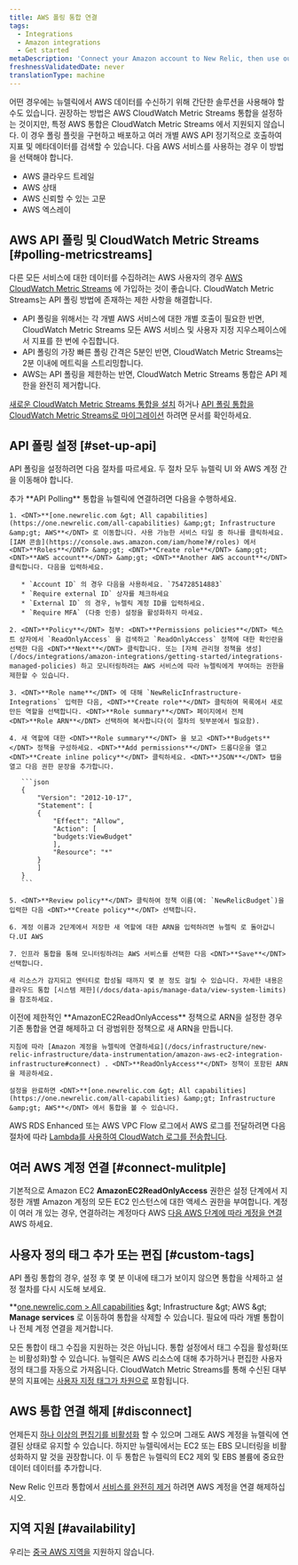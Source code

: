 ```yaml
---
title: AWS 폴링 통합 연결
tags:
  - Integrations
  - Amazon integrations
  - Get started
metaDescription: 'Connect your Amazon account to New Relic, then use our infrastructure monitoring services with your AWS integrations.'
freshnessValidatedDate: never
translationType: machine
---
```


어떤 경우에는 뉴렐릭에서 AWS 데이터를 수신하기 위해 간단한 솔루션을 사용해야 할 수도 있습니다. 권장하는 방법은 AWS CloudWatch Metric Streams 통합을 설정하는 것이지만, 특정 AWS 통합은 CloudWatch Metric Streams 에서 지원되지 않습니다. 이 경우 폴링 플릿을 구현하고 배포하고 여러 개별 AWS API 정기적으로 호출하여 지표 및 메타데이터를 검색할 수 있습니다. 다음 AWS 서비스를 사용하는 경우 이 방법을 선택해야 합니다.

* AWS 클라우드 트레일
* AWS 상태
* AWS 신뢰할 수 있는 고문
* AWS 엑스레이

## AWS API 폴링 및 CloudWatch Metric Streams [#polling-metricstreams]

다른 모든 서비스에 대한 데이터를 수집하려는 AWS 사용자의 경우 [AWS CloudWatch Metric Streams](https://docs.aws.amazon.com/AmazonCloudWatch/latest/monitoring/CloudWatch-Metric-Streams.html) 에 가입하는 것이 좋습니다. CloudWatch Metric Streams는 API 폴링 방법에 존재하는 제한 사항을 해결합니다.

* API 폴링을 위해서는 각 개별 AWS 서비스에 대한 개별 호출이 필요한 반면, CloudWatch Metric Streams 모든 AWS 서비스 및 사용자 지정 지우스페이스에서 지표를 한 번에 수집합니다.
* API 폴링의 가장 빠른 폴링 간격은 5분인 반면, CloudWatch Metric Streams는 2분 이내에 메트릭을 스트리밍합니다.
* AWS는 API 폴링을 제한하는 반면, CloudWatch Metric Streams 통합은 API 제한을 완전히 제거합니다.

[새로운 CloudWatch Metric Streams 통합을 설치](/docs/infrastructure/amazon-integrations/connect/aws-metric-stream-setup) 하거나 [API 폴링 통합을 CloudWatch Metric Streams로 마이그레이션](/docs/infrastructure/amazon-integrations/connect/aws-metric-stream-setup/#migrate) 하려면 문서를 확인하세요.

## API 폴링 설정 [#set-up-api]

API 폴링을 설정하려면 다음 절차를 따르세요. 두 절차 모두 뉴렐릭 UI 와 AWS 계정 간을 이동해야 합니다.

<CollapserGroup>
  <Collapser id="setup-individual" title="개별 AWS 통합을 New Relic에 연결">
    추가 <DNT>**API Polling**</DNT> 통합을 뉴렐릭에 연결하려면 다음을 수행하세요.

    1. <DNT>**[one.newrelic.com &gt; All capabilities](https://one.newrelic.com/all-capabilities) &amp;gt; Infrastructure &amp;gt; AWS**</DNT> 로 이동합니다. 사용 가능한 서비스 타일 중 하나를 클릭하세요. [IAM 콘솔](https://console.aws.amazon.com/iam/home?#/roles) 에서 <DNT>**Roles**</DNT> &amp;gt; <DNT>**Create role**</DNT> &amp;gt; <DNT>**AWS account**</DNT> &amp;gt; <DNT>**Another AWS account**</DNT> 클릭합니다. 다음을 입력하세요.

       * `Account ID` 의 경우 다음을 사용하세요. `754728514883`
       * `Require external ID` 상자를 체크하세요
       * `External ID` 의 경우, 뉴렐릭 계정 ID를 입력하세요.
       * `Require MFA` (다중 인증) 설정을 활성화하지 마세요.

    2. <DNT>**Policy**</DNT> 첨부: <DNT>**Permissions policies**</DNT> 텍스트 상자에서 `ReadOnlyAccess` 을 검색하고 `ReadOnlyAccess` 정책에 대한 확인란을 선택한 다음 <DNT>**Next**</DNT> 클릭합니다. 또는 [자체 관리형 정책을 생성](/docs/integrations/amazon-integrations/getting-started/integrations-managed-policies) 하고 모니터링하려는 AWS 서비스에 따라 뉴렐릭에게 부여하는 권한을 제한할 수 있습니다.

    3. <DNT>**Role name**</DNT> 에 대해 `NewRelicInfrastructure-Integrations` 입력한 다음, <DNT>**Create role**</DNT> 클릭하여 목록에서 새로 만든 역할을 선택합니다. <DNT>**Role summary**</DNT> 페이지에서 전체 <DNT>**Role ARN**</DNT> 선택하여 복사합니다(이 절차의 뒷부분에서 필요함).

    4. 새 역할에 대한 <DNT>**Role summary**</DNT> 을 보고 <DNT>**Budgets**</DNT> 정책을 구성하세요. <DNT>**Add permissions**</DNT> 드롭다운을 열고 <DNT>**Create inline policy**</DNT> 클릭하세요. <DNT>**JSON**</DNT> 탭을 열고 다음 권한 문장을 추가합니다.

       ```json
       {
           "Version": "2012-10-17",
           "Statement": [
           {
               "Effect": "Allow",
               "Action": [
               "budgets:ViewBudget"
               ],
               "Resource": "*"
           }
           ]
       }
       ```

    5. <DNT>**Review policy**</DNT> 클릭하여 정책 이름(예: `NewRelicBudget`)을 입력한 다음 <DNT>**Create policy**</DNT> 선택합니다.

    6. 계정 이름과 2단계에서 저장한 새 역할에 대한 ARN을 입력하려면 뉴렐릭 로 돌아갑니다.UI AWS

    7. 인프라 통합을 통해 모니터링하려는 AWS 서비스를 선택한 다음 <DNT>**Save**</DNT> 선택합니다.

    새 리소스가 감지되고 엔터티로 합성될 때까지 몇 분 정도 걸릴 수 있습니다. 자세한 내용은 클라우드 통합 [시스템 제한](/docs/data-apis/manage-data/view-system-limits) 을 참조하세요.
  </Collapser>

  <Collapser id="setup-multiple" title="여러 AWS 통합을 블루렐릭에 연결">
    이전에 제한적인 <DNT>**AmazonEC2ReadOnlyAccess**</DNT> 정책으로 ARN을 설정한 경우 기존 통합을 연결 해제하고 더 광범위한 정책으로 새 ARN을 만듭니다.

    지침에 따라 [Amazon 계정을 뉴렐릭에 연결하세요](/docs/infrastructure/new-relic-infrastructure/data-instrumentation/amazon-aws-ec2-integration-infrastructure#connect) . <DNT>**ReadOnlyAccess**</DNT> 정책이 포함된 ARN을 제공하세요.

    설정을 완료하면 <DNT>**[one.newrelic.com &gt; All capabilities](https://one.newrelic.com/all-capabilities) &amp;gt; Infrastructure &amp;gt; AWS**</DNT> 에서 통합을 볼 수 있습니다.
  </Collapser>
</CollapserGroup>

AWS RDS Enhanced 또는 AWS VPC Flow 로그에서 AWS 로그를 전달하려면 다음 절차에 따라 [Lambda를 사용하여 CloudWatch 로그를 전송합니다](/docs/logs/forward-logs/aws-lambda-sending-cloudwatch-logs).

## 여러 AWS 계정 연결 [#connect-mulitple]

기본적으로 Amazon EC2 <DNT>**AmazonEC2ReadOnlyAccess**</DNT> 권한은 설정 단계에서 지정한 개별 Amazon 계정의 모든 EC2 인스턴스에 대한 액세스 권한을 부여합니다. 계정이 여러 개 있는 경우, 연결하려는 계정마다 AWS [다음 AWS 단계에 따라 계정을 연결](#setup-individual) AWS 하세요.

## 사용자 정의 태그 추가 또는 편집 [#custom-tags]

API 폴링 통합의 경우, 설정 후 몇 분 이내에 태그가 보이지 않으면 통합을 삭제하고 설정 절차를 다시 시도해 보세요.

<DNT>\*\*[one.newrelic.com &gt; All capabilities](https://one.newrelic.com/all-capabilities) &amp;gt; Infrastructure &amp;gt; AWS &amp;gt; **Manage services**</DNT> 로 이동하여 통합을 삭제할 수 있습니다. 필요에 따라 개별 통합이나 전체 계정 연결을 제거합니다.

모든 통합이 태그 수집을 지원하는 것은 아닙니다. 통합 설정에서 태그 수집을 활성화(또는 비활성화)할 수 있습니다. 뉴렐릭은 AWS 리소스에 대해 추가하거나 편집한 사용자 정의 태그를 자동으로 가져옵니다. CloudWatch Metric Streams를 통해 수신된 대부분의 지표에는 [사용자 지정 태그가 차원으로](/docs/integrations/amazon-integrations/aws-integrations-list/aws-metric-stream/#tags-collection) 포함됩니다.

## AWS 통합 연결 해제 [#disconnect]

언제든지 [하나 이상의 편집기를 비활성화](/docs/infrastructure/install-infrastructure-agent/update-or-uninstall/uninstall-infrastructure-integrations/#uninstall-aws) 할 수 있으며 그래도 AWS 계정을 뉴렐릭에 연결된 상태로 유지할 수 있습니다. 하지만 뉴렐릭에서는 EC2 또는 EBS 모니터링을 비활성화하지 말 것을 권장합니다. 이 두 통합은 뉴렐릭의 EC2 제외 및 EBS 볼륨에 중요한 데이터 데이터를 추가합니다.

New Relic 인프라 통합에서 [서비스를 완전히 제거](/docs/infrastructure/new-relic-infrastructure/installation/uninstall-infrastructure-agent#unlink-aws) 하려면 AWS 계정을 연결 해제하십시오.

## 지역 지원 [#availability]

우리는 [중국 AWS 지역을](/docs/integrations/amazon-integrations/troubleshooting/invalid-principal-error-unsupported-aws-regions) 지원하지 않습니다.